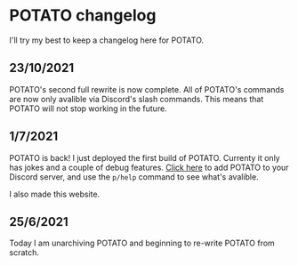 # POTATO changelog

I'll try my best to keep a changelog here for POTATO.

## 23/10/2021

POTATO's second full rewrite is now complete. All of POTATO's commands are now only avalible via Discord's slash commands. This means that POTATO will not stop working in the future.

## 1/7/2021

POTATO is back! I just deployed the first build of POTATO. Currenty it only has jokes and a couple of debug features.
[Click here](/links/add) to add POTATO to your Discord server, and use the `p/help` command to see what's avalible.

I also made this website.

## 25/6/2021

Today I am unarchiving POTATO and beginning to re-write POTATO from scratch.
